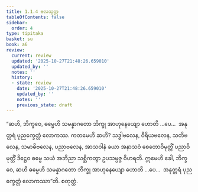 ```yaml
---
title: 1.1.4 ဗလသုတ္တ
tableOfContents: false
sidebar:
  order: 4
type: tipitaka
basket: su
book: a6
review:
  current: review
  updated: '2025-10-27T21:48:26.659010'
  updated_by: ''
  notes: ''
  history:
  - state: review
    date: '2025-10-27T21:48:26.659010'
    updated_by: ''
    notes: ''
    previous_state: draft
---
```



<ReviewStatus review={frontmatter.review} showDetails={true} />

<HypothesisAnnotation frontmatter={frontmatter} />

<DynamicBreadcrumb />

<Division number="4" book="a6" e="ch" v="16" p="249">

<Paragraph number="16" book="a6">
“ဆဟိ, ဘိက္ခဝေ, ဓမ္မေဟိ သမန္နာဂတော ဘိက္ခု အာဟုနေယျော ဟောတိ …ပေ…  အနုတ္တရံ ပုညက္ခေတ္တံ လောကဿ. ကတမေဟိ ဆဟိ? သဒ္ဓါဗလေန, ဝီရိယဗလေန, သတိဗလေန, သမာဓိဗလေန, ပညာဗလေန, အာသဝါနံ ခယာ အနာသဝံ စေတောဝိမုတ္တိံ ပညာဝိမုတ္တိံ ဒိဋ္ဌေဝ ဓမ္မေ သယံ အဘိညာ သစ္ဆိကတွာ ဥပသမ္ပဇ္ဇ ဝိဟရတိ. ဣမေဟိ ခေါ, ဘိက္ခဝေ, ဆဟိ ဓမ္မေဟိ သမန္နာဂတော ဘိက္ခု အာဟုနေယျော ဟောတိ …ပေ…  အနုတ္တရံ ပုညက္ခေတ္တံ လောကဿာ”တိ.

</Paragraph>
</Division>

<Paragraph number="17" type="center" book="a6">
စတုတ္ထံ.
</Paragraph>
